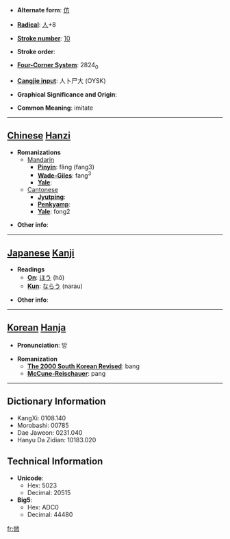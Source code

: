* '''Alternate form''': [[仿]]

* '''[[Wiktionary:Chinese radical index| Radical]]''': [[Wiktionary:Chinese radical index 人|人]]+8

* '''[[Wiktionary:Chinese total strokes index|Stroke number]]''': [[Wiktionary:Chinese total strokes index 10|10]]

* '''Stroke order''': 

* '''[[Wiktionary:Chinese four corner index|Four-Corner System]]''': 2824<sub>0</sub>

* '''[[Wiktionary:Chinese Cangjie index|Cangjie input]]''': 人卜尸大 (OYSK)

* '''Graphical Significance and Origin''': 

* '''Common Meaning''': imitate

----

== [[Chinese]] [[Hanzi]] ==

* '''Romanizations'''
** [[Mandarin]]
*** '''[[Pinyin]]''': fǎng (fang3)
*** '''[[Wade-Giles]]''': fang<sup>3</sup>
*** '''[[Yale]]''': 
**[[Cantonese]]
***'''[[Jyutping]]''':
***'''[[Penkyamp]]''': 
***'''[[Yale]]''': fong2

* '''Other info''': 

----

== [[Japanese]] [[Kanji]] ==

* '''Readings'''
** '''[[On]]''': [[ほう]] (hō)
** '''[[Kun]]''': [[ならう]] (narau)

* '''Other info''':  

----

== [[Korean]] [[Hanja]] ==

* '''Pronunciation''': 방

* '''Romanization'''
** '''[[The 2000 South Korean Revised Romanization|The 2000 South Korean Revised]]''': bang
** '''[[McCune-Reischauer]]''': pang

----

== Dictionary Information ==

* KangXi: 0108.140
* Morobashi: 00785
* Dae Jaweon: 0231.040
* Hanyu Da Zidian: 10183.020

== Technical Information ==

* '''Unicode''':
** Hex: 5023
** Decimal: 20515
* '''Big5''':
** Hex: ADC0
** Decimal: 44480

[[fr:倣]]